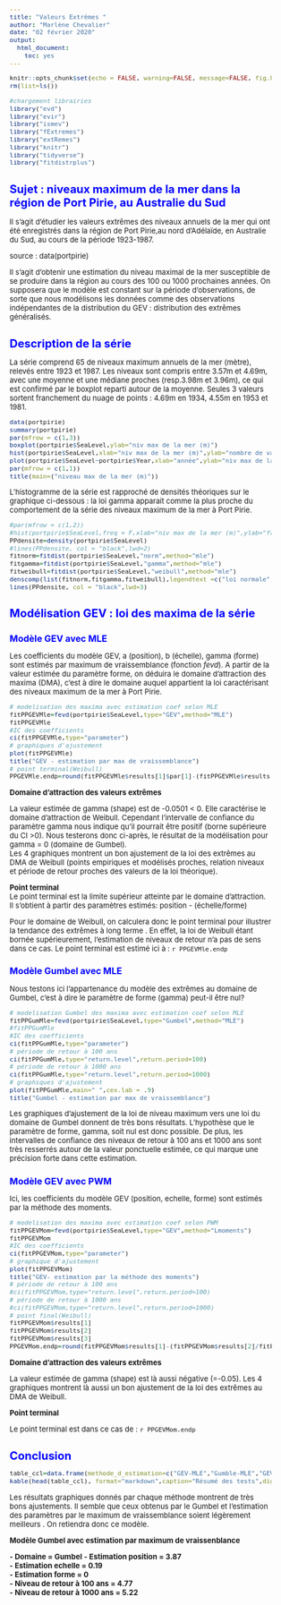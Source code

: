 ```yaml
---
title: "Valeurs Extrêmes "
author: "Marlène Chevalier"
date: "02 février 2020"
output:
  html_document:
    toc: yes
---
```


<style type="text/css">
body{ /* Normal  */
font-size: 13px;
}
td {  /* Table  */
font-size: 13px;
}
h1.title {
font-size: 26px;
color: Blue;
}

h1 { /* Header 1 */
font-size: 20px;
color: Blue;
}
h2 { /* Header 2 */
font-size: 16px;
color: Blue;
}
h3 { /* Header 3 */
font-size: 14px;
font-family: "Times New Roman", Times, serif;
color: Blue;
}
</style>

```r
knitr::opts_chunk$set(echo = FALSE, warning=FALSE, message=FALSE, fig.height=7, fig.width=12)
rm(list=ls())

```

```r
#chargement librairies
library("evd")
library("evir")
library("ismev")
library("fExtremes")
library("extRemes")
library("knitr")
library("tidyverse")
library("fitdistrplus")
```


# Sujet : niveaux maximum de la mer dans la région de Port Pirie, au Australie du Sud

Il s'agit d'étudier les valeurs extrêmes des niveaux annuels de la mer qui ont été enregistrés dans la région de Port Pirie,au nord d’Adélaïde, en Australie du Sud, au cours de la période 1923-1987. 
 
source : data(portpirie)

Il s'agit d'obtenir une estimation du niveau maximal de la mer susceptible de se produire dans la région au cours des 100 ou 1000 prochaines années. On supposera que le modèle est constant sur la période d’observations, de sorte que nous modélisons les données comme des observations indépendantes de la distribution du GEV : distribution des extrêmes généralisés.


# Description de la série

La série comprend 65 de niveaux maximum annuels de la mer (mètre), relevés entre 1923 et 1987.
Les niveaux sont compris entre 3.57m et 4.69m, avec une moyenne et une médiane proches (resp.3.98m et 3.96m), ce qui est confirmé par le boxplot reparti autour de la moyenne. Seules 3 valeurs sortent franchement du nuage de points : 4.69m en 1934, 4.55m en 1953 et 1981. 

```r
data(portpirie)
summary(portpirie)
par(mfrow = c(1,3))
boxplot(portpirie$SeaLevel,ylab="niv max de la mer (m)")
hist(portpirie$SeaLevel,xlab="niv max de la mer (m)",ylab="nombre de valeurs")
plot(portpirie$SeaLevel~portpirie$Year,xlab="année",ylab="niv max de la mer (m)")
par(mfrow = c(1,1))
title(main=("niveau max de la mer (m)"))
```

L'histogramme de la série est rapproché de densités théoriques sur le graphique ci-dessous : la loi gamma apparait comme la plus proche du comportement de la série des niveaux maximum de la mer à Port Pirie.

```r
#par(mfrow = c(1,2))
#hist(portpirie$SeaLevel,freq = F,xlab="niv max de la mer (m)",ylab="fréquence")
PPdensite=density(portpirie$SeaLevel) 
#lines(PPdensite, col = "black",lwd=2) 
fitnorm=fitdist(portpirie$SeaLevel,"norm",method="mle")
fitgamma=fitdist(portpirie$SeaLevel,"gamma",method="mle")
fitweibull=fitdist(portpirie$SeaLevel,"weibull",method="mle")
denscomp(list(fitnorm,fitgamma,fitweibull),legendtext =c("loi normale","loi gamma","loi weibull"),xlab="niv max de la mer (m)",ylab="densité",main="histogramme et densités théoriques",xlim=c(3.4,4.8),lwd=2)
lines(PPdensite, col = "black",lwd=3)

```


# Modélisation GEV : loi des maxima de la série


## Modèle GEV avec MLE 

Les coefficients du modèle GEV, a (position), b (échelle), gamma (forme) sont estimés par maximum de vraissemblance (fonction *fevd*). A partir de la valeur estimée du paramètre forme, on déduira le domaine d'attraction des maxima (DMA), c'est à dire le domaine auquel appartient la loi caractérisant des niveaux maximum de la mer à Port Pirie.

```r
# modelisation des maxima avec estimation coef selon MLE
fitPPGEVMle=fevd(portpirie$SeaLevel,type="GEV",method="MLE")
fitPPGEVMle
#IC des coefficients
ci(fitPPGEVMle,type="parameter")
# graphiques d'ajustement
plot(fitPPGEVMle)
title("GEV - estimation par max de vraissemblance")
# point terminal(Weibull)
PPGEVMle.endp=round(fitPPGEVMle$results[1]$par[1]-(fitPPGEVMle$results[1]$par[2]/fitPPGEVMle$results[1]$par[3]),2)
```

**Domaine d'attraction des valeurs extrêmes**

La valeur estimée de gamma (shape) est de -0.0501 < 0. Elle caractérise le domaine d'attraction de Weibull. Cependant l'intervalle de confiance du paramètre gamma nous indique qu'il pourrait être positif (borne supérieure du CI >0). Nous testerons donc ci-après, le résultat de la modélisation pour gamma = 0 (domaine de Gumbel).   
Les 4 graphiques montrent un bon ajustement de la loi des extrêmes au DMA de Weibull (points empiriques et modélisés proches, relation niveaux et période de retour proches des valeurs de la loi théorique).


**Point terminal**  
Le point terminal est la limite supérieur atteinte par le domaine d'attraction. Il s'obtient à partir des paramètres estimés: position - (échelle/forme)  

Pour le domaine de Weibull, on calculera donc le point terminal pour illustrer la tendance des extrêmes à long terme . En effet, la loi de Weibull étant bornée supérieurement, l'estimation de niveaux de retour n'a pas de sens dans ce cas.
Le point terminal est estimé ici à : `r PPGEVMle.endp`

## Modèle Gumbel avec MLE 

Nous testons ici l'appartenance du modèle des extrêmes au domaine de Gumbel, c'est à dire  le paramètre de forme (gamma) peut-il être nul?


```r
# modelisation Gumbel des maxima avec estimation coef selon MLE
fitPPGumMle=fevd(portpirie$SeaLevel,type="Gumbel",method="MLE")
#fitPPGumMle
#IC des coefficients
ci(fitPPGumMle,type="parameter")
# période de retour à 100 ans
ci(fitPPGumMle,type="return.level",return.period=100)
# période de retour à 1000 ans
ci(fitPPGumMle,type="return.level",return.period=1000)
# graphiques d'ajustement
plot(fitPPGumMle,main=" ",cex.lab = .9)
title("Gumbel - estimation par max de vraissemblance")
```

Les graphiques d'ajustement de la loi de niveau maximum vers une loi du domaine de Gumbel  donnent de très bons résultats. L'hypothèse que le paramètre de forme, gamma, soit nul est donc possible. 
De plus, les intervalles de confiance des niveaux de retour à 100 ans et 1000 ans sont très resserrés autour de la valeur ponctuelle estimée, ce qui marque une précision forte dans cette estimation.


## Modèle GEV avec PWM

Ici, les coefficients du modèle GEV (position, echelle, forme) sont estimés par la méthode des moments.  

```r
# modelisation des maxima avec estimation coef selon PWM
fitPPGEVMom=fevd(portpirie$SeaLevel,type="GEV",method="Lmoments")
fitPPGEVMom
#IC des coefficients
ci(fitPPGEVMom,type="parameter")
# graphique d'ajustement
plot(fitPPGEVMom)
title("GEV- estimation par la méthode des moments")
# période de retour à 100 ans
#ci(fitPPGEVMom,type="return.level",return.period=100)
# période de retour à 1000 ans
#ci(fitPPGEVMom,type="return.level",return.period=1000)
# point final(Weibull)
fitPPGEVMom$results[1]
fitPPGEVMom$results[2]
fitPPGEVMom$results[3]
PPGEVMom.endp=round(fitPPGEVMom$results[1]-(fitPPGEVMom$results[2]/fitPPGEVMom$results[3]),2)
```

**Domaine d'attraction des valeurs extrêmes**

La valeur estimée de gamma (shape) est là aussi négative (=-0.05).
Les 4 graphiques montrent là aussi un bon ajustement de la loi des extrêmes au DMA de Weibull.

**Point terminal**

Le point terminal est dans ce cas de : `r PPGEVMom.endp`


# Conclusion

```r
table_ccl=data.frame(methode_d_estimation=c("GEV-MLE","Gumble-MLE","GEV-Moment"), estimation_param_forme=c("-0.05","0","-0.05"), domaine=c("Weibull","Gumbel","Weibull"),point_final=c("7.60m","X","7.82m"),niv_retour_100_ans=c("X","4.77m ","X"),niv_retour_1000_ans=c("X","5.22m","X"))
kable(head(table_ccl), format="markdown",caption="Résumé des tests",digits=2)
```

Les résultats graphiques donnés par chaque méthode montrent de très bons ajustements.
Il semble que ceux obtenus par le Gumbel et l'estimation des paramètres par le maximum de vraissemblance soient légèrement meilleurs . On retiendra donc ce modèle.


**Modèle Gumbel avec estimation par maximum de vraissenblance**  
   
  **- Domaine = Gumbel** 
  **- Estimation position = 3.87**   
  **- Estimation echelle = 0.19**  
  **- Estimation forme = 0**  
  **- Niveau de retour à 100 ans = 4.77**   
  **- Niveau de retour à 1000 ans = 5.22**   
